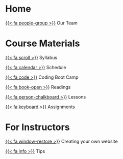 # Home

[{{< fa people-group >}}](Info/our_team.qmd) Our Team

# Course Materials

[{{< fa scroll >}}](Info/syllabus.qmd) Syllabus

[{{< fa calendar >}}](schedule.qmd) Schedule

[{{< fa code >}}](Bootcamp/coding_basics_for_this_course.qmd) Coding Boot Camp

[{{< fa book-open >}}](Readings/readings.qmd)  Readings

[{{< fa person-chalkboard >}}](Lessons/lessons.qmd) Lessons

[{{< fa keyboard >}}](Assignments/assignments.qmd) Assignments

# For Instructors

[{{< fa window-restore >}}](For_Instructors/create_website.qmd) Creating your own website

[{{< fa info >}}](For_Instructors/tips.qmd) Tips